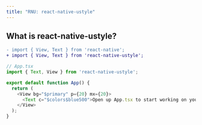 ```yaml
---
title: "RNU: react-native-ustyle"
---
```



<Fold1/>

## What is react-native-ustyle?
```diff
- import { View, Text } from 'react-native';
+ import { View, Text } from 'react-native-ustyle';
```

```js
// App.tsx
import { Text, View } from 'react-native-ustyle';

export default function App() {
  return (
    <View bg="$primary" p={20} mx={20}>
      <Text c="$colors$blue500">Open up App.tsx to start working on your app!</Text>
    </View>
  );
}
```

<br/>
<br/>
<br/>
<Fold2/>
